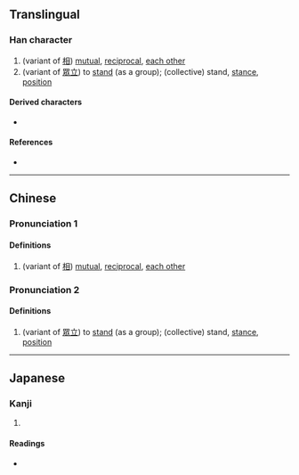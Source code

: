 {{character info}}
==Translingual==

===Han character===
{{Han char|rn=9|rad=人|as=04|sn=6|four=22221|canj=OHML|ids=⿰亻斤}}

# (variant of [[相]]) [[mutual]], [[reciprocal]], [[each other]]
# (variant of [[眾立]]) to [[stand]] (as a group); (collective) stand, [[stance]], [[position]]

====Derived characters====
* {{l|mul|[[𦮬]]}}

====References====
* {{Han ref|kx=0096.060|dkj=00444|dj=0204.040|hdz=10124.040|uh=4F12|ud=20242|bh=C9BB|bd=51643}}

----

==Chinese==
{{zh-forms}}

===Pronunciation 1===
{{zh-pron
|m=jìn
|c=gan3
|mc=
|oc=
|ma=
|cat=a
}}

====Definitions====
{{zh-hanzi}}

# (variant of [[相]]) [[mutual]], [[reciprocal]], [[each other]]

===Pronunciation 2===
{{zh-pron
|m=yín
|c=
|ma=
|cat=v,n
}}

====Definitions====
{{zh-hanzi}}

# (variant of [[眾立]]) to [[stand]] (as a group); (collective) stand, [[stance]], [[position]]

----

==Japanese==

===Kanji===
{{ja-kanji|grade=|rs=人04}}

# {{rfdef|ja|sort=人04}}

====Readings====
* {{ja-readings|on=きん,こん|kun=たすける}}